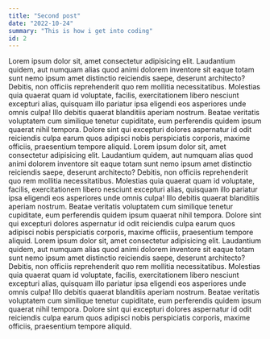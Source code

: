 ```yaml
---
title: "Second post"
date: "2022-10-24"
summary: "This is how i get into coding"
id: 2
---
```


<div className="container">
  Lorem ipsum dolor sit, amet consectetur adipisicing elit. Laudantium quidem,
  aut numquam alias quod animi dolorem inventore sit eaque totam sunt nemo ipsum
  amet distinctio reiciendis saepe, deserunt architecto? Debitis, non officiis
  reprehenderit quo rem mollitia necessitatibus. Molestias quia quaerat quam id
  voluptate, facilis, exercitationem libero nesciunt excepturi alias, quisquam
  illo pariatur ipsa eligendi eos asperiores unde omnis culpa! Illo debitis
  quaerat blanditiis aperiam nostrum. Beatae veritatis voluptatem cum similique
  tenetur cupiditate, eum perferendis quidem ipsum quaerat nihil tempora. Dolore
  sint qui excepturi dolores aspernatur id odit reiciendis culpa earum quos
  adipisci nobis perspiciatis corporis, maxime officiis, praesentium tempore
  aliquid. Lorem ipsum dolor sit, amet consectetur adipisicing elit. Laudantium
  quidem, aut numquam alias quod animi dolorem inventore sit eaque totam sunt
  nemo ipsum amet distinctio reiciendis saepe, deserunt architecto? Debitis, non
  officiis reprehenderit quo rem mollitia necessitatibus. Molestias quia quaerat
  quam id voluptate, facilis, exercitationem libero nesciunt excepturi alias,
  quisquam illo pariatur ipsa eligendi eos asperiores unde omnis culpa! Illo
  debitis quaerat blanditiis aperiam nostrum. Beatae veritatis voluptatem cum
  similique tenetur cupiditate, eum perferendis quidem ipsum quaerat nihil
  tempora. Dolore sint qui excepturi dolores aspernatur id odit reiciendis culpa
  earum quos adipisci nobis perspiciatis corporis, maxime officiis, praesentium
  tempore aliquid. Lorem ipsum dolor sit, amet consectetur adipisicing elit.
  Laudantium quidem, aut numquam alias quod animi dolorem inventore sit eaque
  totam sunt nemo ipsum amet distinctio reiciendis saepe, deserunt architecto?
  Debitis, non officiis reprehenderit quo rem mollitia necessitatibus. Molestias
  quia quaerat quam id voluptate, facilis, exercitationem libero nesciunt
  excepturi alias, quisquam illo pariatur ipsa eligendi eos asperiores unde
  omnis culpa! Illo debitis quaerat blanditiis aperiam nostrum. Beatae veritatis
  voluptatem cum similique tenetur cupiditate, eum perferendis quidem ipsum
  quaerat nihil tempora. Dolore sint qui excepturi dolores aspernatur id odit
  reiciendis culpa earum quos adipisci nobis perspiciatis corporis, maxime
  officiis, praesentium tempore aliquid.
</div>
